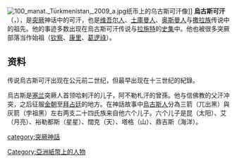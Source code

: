 [[File:100_manat._Türkmenistan,_2009_a.jpg|thumb]]纸币上的乌古斯可汗像]]
'''烏古斯可汗'''（{{lang-tr|Oğuz Kağan}}，{{lang-tk|Oguz han}}），是[[突厥|突厥]]神话中的可汗，也是[[维吾尔人|维吾尔人]]、[[土庫曼人|土庫曼人]]、[[土耳其人|奥斯曼人]]与[[撒拉族|撒拉族]]传说中的祖先。他的事迹多数出现在烏古斯可汗传说与[[拉施特|拉施特]]的[[史集|史集]]中。他也被很多突厥部落当作始祖（[[钦察|钦察]]、[[康里|康里]]、[[葛逻祿|葛逻祿]]）。

==资料==
传说烏古斯可汗出现在公元前二世纪，但最早出现在十三世纪的紀錄。

烏古斯是[[塞兰|塞兰]]突厥人首领哈剌汗的儿子，阿不勒札汗的曾孫。他与信佛教的父汗冲突，之后征服[[金朝|金朝]]至[[拜占廷|拜占廷]]的地方。在神話故事中[[烏古斯人|烏古斯人]]分為三箭（兀出黑）與灰箭（孛祖黑）左右两支二十四氏族来自他六个儿子。六个儿子是昆（太阳）、艾（月亮）、裕勒都斯（星星）、闊克（天）、塔格（山）、鼎吉斯（海洋）。

[[category:突厥神話|category:突厥神話]]
[[Category:亞洲紙幣上的人物|Category:亞洲紙幣上的人物]]
